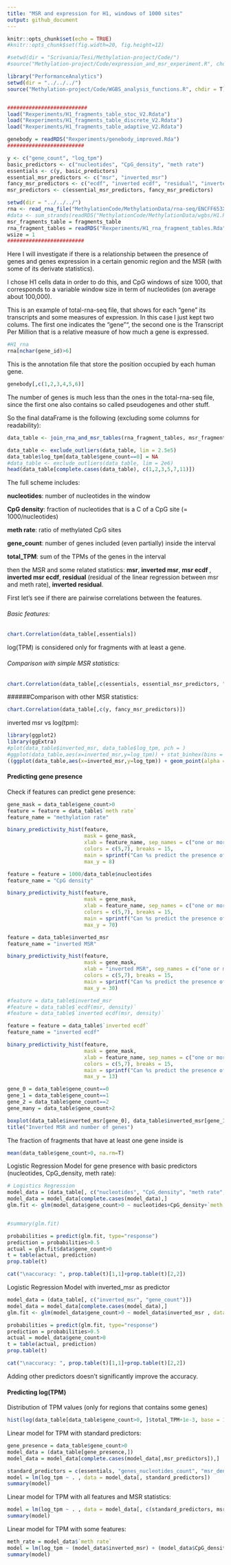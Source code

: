 ```yaml
---
title: "MSR and expression for H1, windows of 1000 sites"
output: github_document
---
```


```r
knitr::opts_chunk$set(echo = TRUE)
#knitr::opts_chunk$set(fig.width=20, fig.height=12) 

#setwd(dir = "Scrivania/Tesi/Methylation-project/Code/")
#source("Methylation-project/Code/expression_and_msr_experiment.R", chdir = T)
```



```r
library("PerformanceAnalytics")
setwd(dir = "../../../")
source("Methylation-project/Code/WGBS_analysis_functions.R", chdir = T)


##########################
load("Rexperiments/H1_fragments_table_stoc_V2.Rdata")
load("Rexperiments/H1_fragments_table_discrete_V2.Rdata")
load("Rexperiments/H1_fragments_table_adaptive_V2.Rdata")

genebody = readRDS("Rexperiments/genebody_improved.Rda")
#########################

y <- c("gene_count", "log_tpm")
basic_predictors <- c("nucleotides", "CpG_density", "meth rate")
essentials <- c(y, basic_predictors)
essential_msr_predictors <- c("msr", "inverted_msr")
fancy_msr_predictors <- c("ecdf", "inverted ecdf", "residual", "inverted_residual")
msr_predictors <- c(essential_msr_predictors, fancy_msr_predictors)
```


```r
setwd(dir = "../../../")
rna <- read_rna_file("MethylationCode/MethylationData/rna-seq/ENCFF653XHG_H1.tsv")
#data <- sum_strands(readRDS("MethylationCode/MethylationData/wgbs/H1.Rda"))
msr_fragments_table = fragments_table
rna_fragment_tables = readRDS("Rexperiments/H1_rna_fragment_tables.Rda")
wsize = 1
#########################
```

Here I will investigate if there is a relationship between the presence of genes and genes expression in a certain genomic region and the MSR (with some of its derivate statistics).

I chose H1 cells data in order to do this, and CpG windows of size 1000, that corresponds to a variable window size in term of nucleotides (on average about 100,000).


This is an example of total-rna-seq file, that shows for each "gene" its transcripts and some measures of expression. In this case I just kept two colums.
The first one indicates the "gene"", the second one is the Transcript Per Million that is a relative measure of how much a gene is expressed.

```r
#H1_rna
rna[nchar(gene_id)>6]
```

This is the annotation file that store the position occupied by each human gene.

```r
genebody[,c(1,2,3,4,5,6)]
```
The number of genes is much less than the ones in the total-rna-seq file, since the first one also contains so called pseudogenes and other stuff.



So the final dataFrame is the following (excluding some columns for readability):
```r
data_table <- join_rna_and_msr_tables(rna_fragment_tables, msr_fragments_table, wsize)

data_table <- exclude_outliers(data_table, lim = 2.5e5)
data_table$log_tpm[data_table$gene_count==0] = NA
#data_table <- exclude_outliers(data_table, lim = 2e6)
head(data_table[complete.cases(data_table), c(1,2,3,5,7,11)])
```

The full scheme includes:

**nucleotides**: number of nucleotides in the window

**CpG density**: fraction of nucleotides that is a C of a CpG site (= 1000/nucleotides)

**meth rate**: ratio of methylated CpG sites

**gene_count**: number of genes included (even partially) inside the interval

**total_TPM**: sum of the TPMs of the genes in the interval

then the MSR and some related statistics: 
**msr**, **inverted msr**, **msr ecdf **, **inverted msr ecdf**, **residual** (residual of the linear regression between msr and meth rate), **inverted residual**.



First let's see if there are pairwise correlations between the features.

###### Basic features:

```r
chart.Correlation(data_table[,essentials])
```

log(TPM) is considered only for fragments with at least a gene.

###### Comparison with simple MSR statistics:
```r
chart.Correlation(data_table[,c(essentials, essential_msr_predictors, "msr_density")])
```

######Comparison with other MSR statistics:
```r
chart.Correlation(data_table[,c(y, fancy_msr_predictors)])
```

inverted msr vs log(tpm):
```r
library(ggplot2)
library(ggExtra)
#plot(data_table$inverted_msr, data_table$log_tpm, pch = )
#ggplot(data_table,aes(x=inverted_msr,y=log_tpm)) + stat_binhex(bins = 20) + scale_fill_viridis_c() + geom_point(shape = '.', col = 'white')
((ggplot(data_table,aes(x=inverted_msr,y=log_tpm)) + geom_point(alpha = 0.03)))
```


#### Predicting gene presence
Check if features can predict gene presence:

```r
gene_mask = data_table$gene_count>0
feature = feature = data_table$`meth rate`
feature_name = "methylation rate"

binary_predictivity_hist(feature,
                         mask = gene_mask,
                         xlab = feature_name, sep_names = c("one or more genes", "no genes"),
                         colors = c(5,7), breaks = 15,
                         main = sprintf("Can %s predict the presence of a gene?", feature_name),
                         max_y = 8)

```

```r

feature = feature = 1000/data_table$nucleotides
feature_name = "CpG density"

binary_predictivity_hist(feature,
                         mask = gene_mask,
                         xlab = feature_name, sep_names = c("one or more genes", "no genes"),
                         colors = c(5,7), breaks = 15,
                         main = sprintf("Can %s predict the presence of a gene?", feature_name),
                         max_y = 70)

```

```r

feature = data_table$inverted_msr
feature_name = "inverted MSR"

binary_predictivity_hist(feature,
                         mask = gene_mask,
                         xlab = "inverted MSR", sep_names = c("one or more genes", "no genes"),
                         colors = c(5,7), breaks = 15,
                         main = sprintf("Can %s predict the presence of a gene?", feature_name),
                         max_y = 30)

#feature = data_table$inverted_msr
#feature = data_table$`ecdf(msr, density)`
#feature = data_table$`inverted ecdf(msr, density)`
```

```r

feature = feature = data_table$`inverted ecdf`
feature_name = "inverted ecdf"

binary_predictivity_hist(feature,
                         mask = gene_mask,
                         xlab = feature_name, sep_names = c("one or more genes", "no genes"),
                         colors = c(5,7), breaks = 15,
                         main = sprintf("Can %s predict the presence of a gene?", feature_name),
                         max_y = 13)

```




```r

gene_0 = data_table$gene_count==0
gene_1 = data_table$gene_count==1
gene_2 = data_table$gene_count==2
gene_many = data_table$gene_count>2

boxplot(data_table$inverted_msr[gene_0], data_table$inverted_msr[gene_1], data_table$inverted_msr[gene_2], data_table$inverted_msr[gene_many], names = c("No genes", "one gene", "two genes", "more than 2 genes"), ylab = "inverted MSR")
title("Inverted MSR and number of genes")

```


The fraction of fragments that have at least one gene inside is
```r
mean(data_table$gene_count>0, na.rm=T)
```

Logistic Regression Model for gene presence with basic predictors (nucleotides, CpG_density, meth rate):

```r

# Logistics Regression
model_data = (data_table[, c("nucleotides", "CpG_density", "meth rate", "gene_count")])
model_data = model_data[complete.cases(model_data),]
glm.fit <- glm(model_data$gene_count>0 ~ nucleotides+CpG_density+`meth rate`, data = model_data, family = binomial)


#summary(glm.fit)

probabilities = predict(glm.fit, type="response")
prediction = probabilities>0.5
actual = glm.fit$data$gene_count>0
t = table(actual, prediction)
prop.table(t)

cat("\naccuracy: ", prop.table(t)[1,1]+prop.table(t)[2,2])
```


Logistic Regression Model with inverted_msr as predictor
```r
model_data = (data_table[, c("inverted_msr", "gene_count")])
model_data = model_data[complete.cases(model_data),]
glm.fit <- glm(model_data$gene_count>0 ~ model_data$inverted_msr , data = model_data, family = binomial)

probabilities = predict(glm.fit, type="response")
prediction = probabilities>0.5
actual = model_data$gene_count>0
t = table(actual, prediction)
prop.table(t)

cat("\naccuracy: ", prop.table(t)[1,1]+prop.table(t)[2,2])

```


Adding other predictors doesn't significantly improve the accuracy.


#### Predicting log(TPM)

Distribution of TPM values (only for regions that contains some genes)
```r

hist(log(data_table[data_table$gene_count>0, ]$total_TPM+1e-3, base = 10), xlab = "log(TPM + 1e-3)", main = "", breaks = 50)
```



Linear model for TPM with standard predictors:
```r
gene_presence = data_table$gene_count>0
model_data = (data_table[gene_presence,])
model_data = model_data[complete.cases(model_data[,msr_predictors]),]

standard_predictors = c(essentials, "genes_nucleotides_count", "msr_density")
model = lm(log_tpm ~ . , data = model_data[, standard_predictors])
summary(model)

```

Linear model for TPM with all features and MSR statistics:
```r
model = lm(log_tpm ~ . , data = model_data[, c(standard_predictors, msr_predictors)])
summary(model)
```


Linear model for TPM with some features:

```r

meth_rate = model_data$`meth rate`
model = lm(log_tpm ~ (model_data$inverted_msr) + (model_data$CpG_density) + (meth_rate) + (model_data$gene_count), data = model_data)
summary(model)
```





